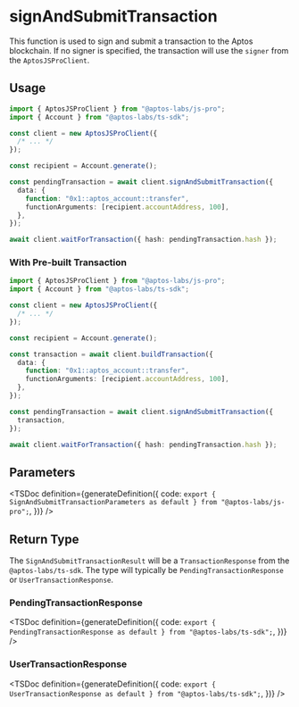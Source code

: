 
# signAndSubmitTransaction

This function is used to sign and submit a transaction to the Aptos blockchain. If no signer is specified, the transaction will use the `signer` from the `AptosJSProClient`.

## Usage

```ts
import { AptosJSProClient } from "@aptos-labs/js-pro";
import { Account } from "@aptos-labs/ts-sdk";

const client = new AptosJSProClient({
  /* ... */
});

const recipient = Account.generate();

const pendingTransaction = await client.signAndSubmitTransaction({
  data: {
    function: "0x1::aptos_account::transfer",
    functionArguments: [recipient.accountAddress, 100],
  },
});

await client.waitForTransaction({ hash: pendingTransaction.hash });
```

### With Pre-built Transaction

```ts
import { AptosJSProClient } from "@aptos-labs/js-pro";
import { Account } from "@aptos-labs/ts-sdk";

const client = new AptosJSProClient({
  /* ... */
});

const recipient = Account.generate();

const transaction = await client.buildTransaction({
  data: {
    function: "0x1::aptos_account::transfer",
    functionArguments: [recipient.accountAddress, 100],
  },
});

const pendingTransaction = await client.signAndSubmitTransaction({
  transaction,
});

await client.waitForTransaction({ hash: pendingTransaction.hash });
```

## Parameters

<TSDoc
  definition={generateDefinition({
    code: `export { SignAndSubmitTransactionParameters as default } from "@aptos-labs/js-pro";`,
  })}
/>

## Return Type

The `SignAndSubmitTransactionResult` will be a `TransactionResponse` from the `@aptos-labs/ts-sdk`. The type will typically be `PendingTransactionResponse` or `UserTransactionResponse`.

### PendingTransactionResponse

<TSDoc
  definition={generateDefinition({
    code: `export { PendingTransactionResponse as default } from "@aptos-labs/ts-sdk";`,
  })}
/>

### UserTransactionResponse

<TSDoc
  definition={generateDefinition({
    code: `export { UserTransactionResponse as default } from "@aptos-labs/ts-sdk";`,
  })}
/>
